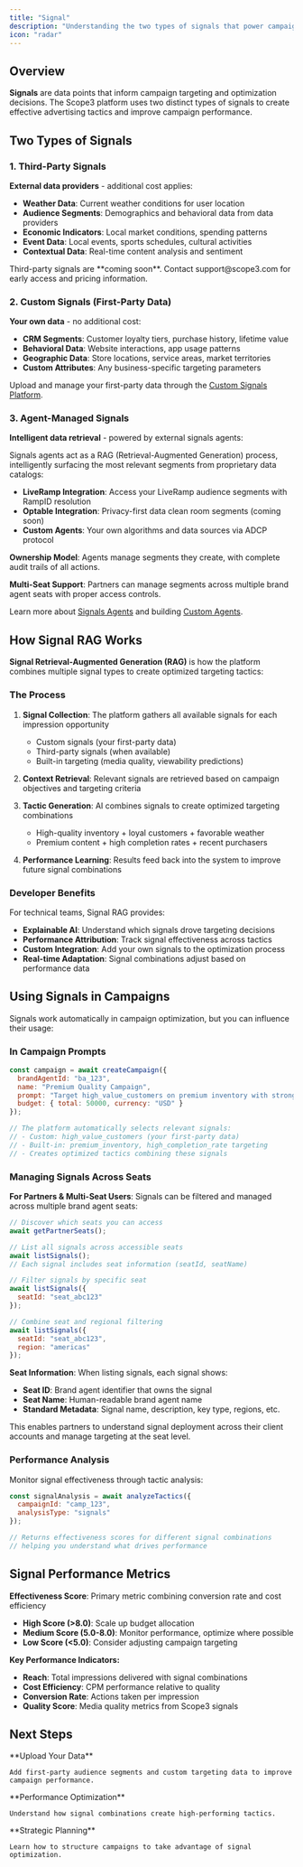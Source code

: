 ```yaml
---
title: "Signal"
description: "Understanding the two types of signals that power campaign optimization"
icon: "radar"
---
```


## Overview

**Signals** are data points that inform campaign targeting and optimization decisions. The Scope3 platform uses two distinct types of signals to create effective advertising tactics and improve campaign performance.

## Two Types of Signals

### 1. Third-Party Signals

**External data providers** - additional cost applies:

- **Weather Data**: Current weather conditions for user location
- **Audience Segments**: Demographics and behavioral data from data providers
- **Economic Indicators**: Local market conditions, spending patterns
- **Event Data**: Local events, sports schedules, cultural activities
- **Contextual Data**: Real-time content analysis and sentiment

<Info>
Third-party signals are **coming soon**. Contact support@scope3.com for early access and pricing information.
</Info>

### 2. Custom Signals (First-Party Data)

**Your own data** - no additional cost:

- **CRM Segments**: Customer loyalty tiers, purchase history, lifetime value
- **Behavioral Data**: Website interactions, app usage patterns
- **Geographic Data**: Store locations, service areas, market territories  
- **Custom Attributes**: Any business-specific targeting parameters

Upload and manage your first-party data through the [Custom Signals Platform](../integrations/custom-signals-platform).

### 3. Agent-Managed Signals

**Intelligent data retrieval** - powered by external signals agents:

Signals agents act as a RAG (Retrieval-Augmented Generation) process, intelligently surfacing the most relevant segments from proprietary data catalogs:

- **LiveRamp Integration**: Access your LiveRamp audience segments with RampID resolution
- **Optable Integration**: Privacy-first data clean room segments (coming soon)  
- **Custom Agents**: Your own algorithms and data sources via ADCP protocol

**Ownership Model**: Agents manage segments they create, with complete audit trails of all actions.

**Multi-Seat Support**: Partners can manage segments across multiple brand agent seats with proper access controls.

Learn more about [Signals Agents](../integrations/signals/overview) and building [Custom Agents](../integrations/signals/custom).

## How Signal RAG Works

**Signal Retrieval-Augmented Generation (RAG)** is how the platform combines multiple signal types to create optimized targeting tactics:

### The Process

1. **Signal Collection**: The platform gathers all available signals for each impression opportunity
   - Custom signals (your first-party data)
   - Third-party signals (when available)
   - Built-in targeting (media quality, viewability predictions)

2. **Context Retrieval**: Relevant signals are retrieved based on campaign objectives and targeting criteria

3. **Tactic Generation**: AI combines signals to create optimized targeting combinations
   - High-quality inventory + loyal customers + favorable weather
   - Premium content + high completion rates + recent purchasers

4. **Performance Learning**: Results feed back into the system to improve future signal combinations

### Developer Benefits

For technical teams, Signal RAG provides:
- **Explainable AI**: Understand which signals drove targeting decisions
- **Performance Attribution**: Track signal effectiveness across tactics
- **Custom Integration**: Add your own signals to the optimization process
- **Real-time Adaptation**: Signal combinations adjust based on performance data

## Using Signals in Campaigns

Signals work automatically in campaign optimization, but you can influence their usage:

### In Campaign Prompts

```javascript
const campaign = await createCampaign({
  brandAgentId: "ba_123",
  name: "Premium Quality Campaign",
  prompt: "Target high_value_customers on premium inventory with strong completion rates",
  budget: { total: 50000, currency: "USD" }
});

// The platform automatically selects relevant signals:
// - Custom: high_value_customers (your first-party data)
// - Built-in: premium_inventory, high_completion_rate targeting
// - Creates optimized tactics combining these signals
```

### Managing Signals Across Seats

**For Partners & Multi-Seat Users**: Signals can be filtered and managed across multiple brand agent seats:

```javascript
// Discover which seats you can access
await getPartnerSeats();

// List all signals across accessible seats 
await listSignals();
// Each signal includes seat information (seatId, seatName)

// Filter signals by specific seat
await listSignals({ 
  seatId: "seat_abc123" 
});

// Combine seat and regional filtering
await listSignals({ 
  seatId: "seat_abc123",
  region: "americas" 
});
```

**Seat Information**: When listing signals, each signal shows:
- **Seat ID**: Brand agent identifier that owns the signal
- **Seat Name**: Human-readable brand agent name  
- **Standard Metadata**: Signal name, description, key type, regions, etc.

This enables partners to understand signal deployment across their client accounts and manage targeting at the seat level.

### Performance Analysis

Monitor signal effectiveness through tactic analysis:

```javascript
const signalAnalysis = await analyzeTactics({
  campaignId: "camp_123",
  analysisType: "signals"
});

// Returns effectiveness scores for different signal combinations
// helping you understand what drives performance
```

## Signal Performance Metrics

**Effectiveness Score**: Primary metric combining conversion rate and cost efficiency
- **High Score (&gt;8.0)**: Scale up budget allocation
- **Medium Score (5.0-8.0)**: Monitor performance, optimize where possible
- **Low Score (&lt;5.0)**: Consider adjusting campaign targeting

**Key Performance Indicators:**
- **Reach**: Total impressions delivered with signal combinations
- **Cost Efficiency**: CPM performance relative to quality
- **Conversion Rate**: Actions taken per impression
- **Quality Score**: Media quality metrics from Scope3 signals

## Next Steps

<CardGroup cols={3}>
  <Card title="Custom Signals" href="/integrations/custom-signals" icon="upload">
    **Upload Your Data**
    
    Add first-party audience segments and custom targeting data to improve campaign performance.
  </Card>
  
  <Card title="Tactic Analysis" href="/object-guides/tactic" icon="crosshairs">
    **Performance Optimization**
    
    Understand how signal combinations create high-performing tactics.
  </Card>
  
  <Card title="Campaign Strategy" href="/object-guides/campaign" icon="bullseye-arrow">
    **Strategic Planning**
    
    Learn how to structure campaigns to take advantage of signal optimization.
  </Card>
</CardGroup>